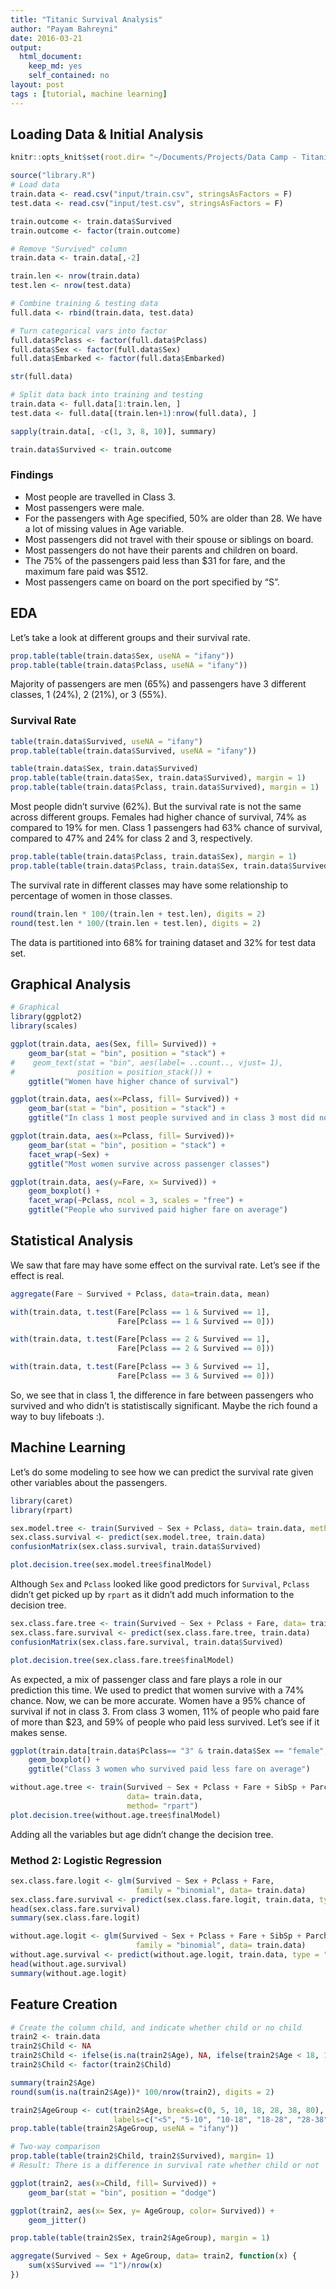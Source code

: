 ```yaml
---
title: "Titanic Survival Analysis"
author: "Payam Bahreyni"
date: 2016-03-21
output: 
  html_document: 
    keep_md: yes
    self_contained: no
layout: post
tags : [tutorial, machine learning]
---
```


## Loading Data & Initial Analysis

```r
knitr::opts_knit$set(root.dir= "~/Documents/Projects/Data Camp - Titanic")
```

```r
source("library.R")
# Load data
train.data <- read.csv("input/train.csv", stringsAsFactors = F)
test.data <- read.csv("input/test.csv", stringsAsFactors = F)

train.outcome <- train.data$Survived
train.outcome <- factor(train.outcome)

# Remove "Survived" column
train.data <- train.data[,-2]

train.len <- nrow(train.data)
test.len <- nrow(test.data)

# Combine training & testing data
full.data <- rbind(train.data, test.data)

# Turn categorical vars into factor
full.data$Pclass <- factor(full.data$Pclass)
full.data$Sex <- factor(full.data$Sex)
full.data$Embarked <- factor(full.data$Embarked)

str(full.data)

# Split data back into training and testing
train.data <- full.data[1:train.len, ]
test.data <- full.data[(train.len+1):nrow(full.data), ]

sapply(train.data[, -c(1, 3, 8, 10)], summary)

train.data$Survived <- train.outcome
```

### Findings 

* Most people are travelled in Class 3.
* Most passengers were male.
* For the passengers with Age specified, 50% are older than 28. We have a lot of missing values in Age variable.
* Most passengers did not travel with their spouse or siblings on board. 
* Most passengers do not have their parents and children on board.
* The 75% of the passengers paid less than $31 for fare, and the maximum fare paid was $512.
* Most passengers came on board on the port specified by "S".

## EDA

Let's take a look at different groups and their survival rate.

```r
prop.table(table(train.data$Sex, useNA = "ifany"))
prop.table(table(train.data$Pclass, useNA = "ifany"))
```

Majority of passengers are men (65%) and passengers have 3 different classes, 1 (24%), 2 (21%), or 3 (55%).

### Survival Rate

```r
table(train.data$Survived, useNA = "ifany")
prop.table(table(train.data$Survived, useNA = "ifany"))

table(train.data$Sex, train.data$Survived)
prop.table(table(train.data$Sex, train.data$Survived), margin = 1)
prop.table(table(train.data$Pclass, train.data$Survived), margin = 1)
```

Most people didn't survive (62%). But the survival rate is not the same across different groups. Females had higher chance of survival, 74% as compared to 19% for men. Class 1 passengers had 63% chance of survival, compared to 47% and 24% for class 2 and 3, respectively.

```r
prop.table(table(train.data$Pclass, train.data$Sex), margin = 1)
prop.table(table(train.data$Pclass, train.data$Sex, train.data$Survived), margin = 3)
```

The survival rate in different classes may have some relationship to percentage of women in those classes.

```r
round(train.len * 100/(train.len + test.len), digits = 2)
round(test.len * 100/(train.len + test.len), digits = 2)
```

The data is partitioned into 68% for training dataset and 32% for test data set.

## Graphical Analysis
```r
# Graphical
library(ggplot2)
library(scales)

ggplot(train.data, aes(Sex, fill= Survived)) +
    geom_bar(stat = "bin", position = "stack") +
#    geom_text(stat = "bin", aes(label= ..count.., vjust= 1),
#              position = position_stack()) +
    ggtitle("Women have higher chance of survival")

ggplot(train.data, aes(x=Pclass, fill= Survived)) +
    geom_bar(stat = "bin", position = "stack") +
    ggtitle("In class 1 most people survived and in class 3 most did not")

ggplot(train.data, aes(x=Pclass, fill= Survived))+
    geom_bar(stat = "bin", position = "stack") +
    facet_wrap(~Sex) +
    ggtitle("Most women survive across passenger classes")

ggplot(train.data, aes(y=Fare, x= Survived)) +
    geom_boxplot() +
    facet_wrap(~Pclass, ncol = 3, scales = "free") +
    ggtitle("People who survived paid higher fare on average")
```

## Statistical Analysis

We saw that fare may have some effect on the survival rate. Let's see if the effect is real.

```r
aggregate(Fare ~ Survived + Pclass, data=train.data, mean)

with(train.data, t.test(Fare[Pclass == 1 & Survived == 1], 
                        Fare[Pclass == 1 & Survived == 0]))

with(train.data, t.test(Fare[Pclass == 2 & Survived == 1], 
                        Fare[Pclass == 2 & Survived == 0]))

with(train.data, t.test(Fare[Pclass == 3 & Survived == 1], 
                        Fare[Pclass == 3 & Survived == 0]))
```

So, we see that in class 1, the difference in fare between passengers who survived and who didn't is statistiscally significant. Maybe the rich found a way to buy lifeboats :).

## Machine Learning

Let's do some modeling to see how we can predict the survival rate given other variables about the passengers.
```r
library(caret)
library(rpart)

sex.model.tree <- train(Survived ~ Sex + Pclass, data= train.data, method= "rpart")
sex.class.survival <- predict(sex.model.tree, train.data)
confusionMatrix(sex.class.survival, train.data$Survived)

plot.decision.tree(sex.model.tree$finalModel)
```

Although `Sex` and `Pclass` looked like good predictors for `Survival`, `Pclass` didn't get picked up by `rpart` as it didn't add much information to the decision tree.

```r
sex.class.fare.tree <- train(Survived ~ Sex + Pclass + Fare, data= train.data, method= "rpart")
sex.class.fare.survival <- predict(sex.class.fare.tree, train.data)
confusionMatrix(sex.class.fare.survival, train.data$Survived)

plot.decision.tree(sex.class.fare.tree$finalModel)
```

As expected, a mix of passenger class and fare plays a role in our prediction this time. We used to predict that women survive with a 74% chance. Now, we can be more accurate. Women have a 95% chance of survival if not in class 3. From class 3 women, 11% of people who paid fare of more than $23, and 59% of people who paid less survived. Let's see if it makes sense.

```r
ggplot(train.data[train.data$Pclass== "3" & train.data$Sex == "female",], aes(x= Survived, y= Fare)) +
    geom_boxplot() +
    ggtitle("Class 3 women who survived paid less fare on average")

without.age.tree <- train(Survived ~ Sex + Pclass + Fare + SibSp + Parch + Embarked,
                          data= train.data,
                          method= "rpart")
plot.decision.tree(without.age.tree$finalModel)
```

Adding all the variables but age didn't change the decision tree.

### Method 2: Logistic Regression

```r
sex.class.fare.logit <- glm(Survived ~ Sex + Pclass + Fare, 
                            family = "binomial", data= train.data)
sex.class.fare.survival <- predict(sex.class.fare.logit, train.data, type = "response")
head(sex.class.fare.survival)
summary(sex.class.fare.logit)

without.age.logit <- glm(Survived ~ Sex + Pclass + Fare + SibSp + Parch + Embarked, 
                            family = "binomial", data= train.data)
without.age.survival <- predict(without.age.logit, train.data, type = "response")
head(without.age.survival)
summary(without.age.logit)

```

## Feature Creation
```r
# Create the column child, and indicate whether child or no child
train2 <- train.data
train2$Child <- NA
train2$Child <- ifelse(is.na(train2$Age), NA, ifelse(train2$Age < 18, 1, 0))
train2$Child <- factor(train2$Child)

summary(train2$Age)
round(sum(is.na(train2$Age))* 100/nrow(train2), digits = 2)

train2$AgeGroup <- cut(train2$Age, breaks=c(0, 5, 10, 18, 28, 38, 80),
                       labels=c("<5", "5-10", "10-18", "18-28", "28-38", ">38"))
prop.table(table(train2$AgeGroup, useNA = "ifany"))

# Two-way comparison
prop.table(table(train2$Child, train2$Survived), margin= 1)
# Result: There is a difference in survival rate whether child or not

ggplot(train2, aes(x=Child, fill= Survived)) +
    geom_bar(stat = "bin", position = "dodge")

ggplot(train2, aes(x= Sex, y= AgeGroup, color= Survived)) +
    geom_jitter()

prop.table(table(train2$Sex, train2$AgeGroup), margin = 1)

aggregate(Survived ~ Sex + AgeGroup, data= train2, function(x) {
    sum(x$Survived == "1")/nrow(x)
})
```

